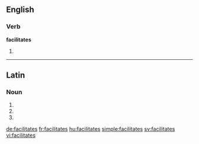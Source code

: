 ==English==

===Verb===
'''facilitates'''

# {{third-person singular of|[[facilitate]]}}

----

==Latin==

===Noun===
{{la-noun-form|facilitātēs}}

# {{inflection of|facilitas|facilitās|nom|p|lang=la}}
# {{inflection of|facilitas|facilitās|acc|p|lang=la}}
# {{inflection of|facilitas|facilitās|voc|p|lang=la}}
{{count page|[[Wiktionary:Page count]]}}

[[de:facilitates]]
[[fr:facilitates]]
[[hu:facilitates]]
[[simple:facilitates]]
[[sv:facilitates]]
[[vi:facilitates]]